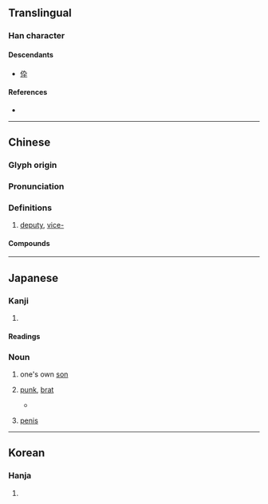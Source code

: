{{also|伜}}
{{character info/new}}
==Translingual==

===Han character===
{{Han char|rn=9|rad=人|as=08|sn=10|four=20248|canj=OYOJ|ids=⿰亻卒}}

====Descendants====
* [[伜]]

====References====
* {{Han ref|kx=0107.080|dkj=00750|dj=0227.180|hdz=10182.110|uh=5005|ud=20485|bh=D0C9|bd=53449}}

----

==Chinese==
{{zh-forms|alt=卒}}

===Glyph origin===
{{Han etym}}

===Pronunciation===
{{zh-pron
|m=cuì
|c=ceoi3,zeot1
|mc=y
|oc=y
|ma=
|cat=a,pref
}}

===Definitions===
{{zh-hanzi}}

# [[deputy]], [[vice-]]

====Compounds====
{{zh-der|倅貳|倅車}}

----

==Japanese==

===Kanji===
{{ja-kanji|grade=|rs=人08}}

# {{rfdef|ja|sort=人08}}

====Readings====
{{ja-readings
|goon=さい, そち
|kanon=さい, そつ
|kun=せがれ-}}

===Noun===
{{ja-noun|せがれ}}

# {{lb|ja|humble|sort=せがれ}} one's own [[son]]
# [[punk]], [[brat]]
#* {{RQ:Botchan}}
#*: {{ja-usex|この質%屋に勘%太%郎という十%三%四の'''倅'''が居た。|^この しち%や に ^かん%た%ろう と いう じゅう%さん%-よん の '''せがれ''' が いた。|This shopkeeper's son was a boy about 13 or 14 years old named Kantaro. Kantaro was, it happens, a [[mollycoddle]].}}
# {{lb|ja|colloquial|sort=せがれ}} [[penis]]

----

==Korean==

===Hanja===
{{ko-hanja|hangeul=[[쉬]], [[췌]], [[졸]]|rv=swi, chwe, jol|mr=swi, ch'we, chol|y=swi, chwey, col}}

# {{rfdef|ko|sort=人08}}